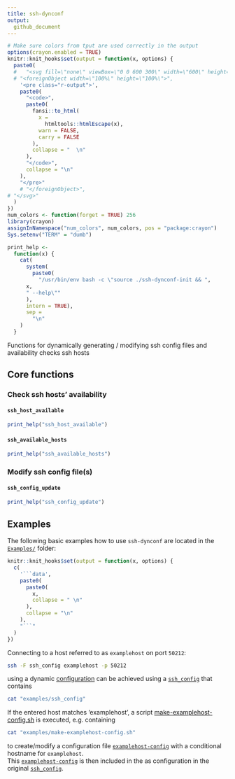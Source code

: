 ```yaml
---
title: ssh-dynconf
output:
  github_document
---
```


```r
# Make sure colors from tput are used correctly in the output
options(crayon.enabled = TRUE)
knitr::knit_hooks$set(output = function(x, options) {
  paste0(
  #   "<svg fill=\"none\" viewBox=\"0 0 600 300\" width=\"600\" height=\"300\" xmlns=\"http://www.w3.org/2000/svg\">",
  # "<foreignObject width=\"100%\" height=\"100%\">",
    '<pre class="r-output">',
    paste0(
      "<code>",
      paste0(
        fansi::to_html(
          x =
            htmltools::htmlEscape(x),
          warn = FALSE,
          carry = FALSE
        ),
        collapse = "  \n"
      ),
      "</code>",
      collapse = "\n"
    ),
    "</pre>"
    # "</foreignObject>",
# "</svg>"
  )
})
num_colors <- function(forget = TRUE) 256
library(crayon)
assignInNamespace("num_colors", num_colors, pos = "package:crayon")
Sys.setenv("TERM" = "dumb")

print_help <-
  function(x) {
    cat(
      system(
        paste0(
          "/usr/bin/env bash -c \"source ./ssh-dynconf-init && ",
      x,
      " --help\""
      ), 
      intern = TRUE),
      sep =
        "\n"
    )
  }
```

Functions for dynamically generating / modifying ssh config files and availability checks ssh hosts

## Core functions

### Check ssh hosts' availability

#### `ssh_host_available`

```r
print_help("ssh_host_available")
```

#### `ssh_available_hosts`

```r
print_help("ssh_available_hosts")
```

### Modify ssh config file(s)

#### `ssh_config_update`

```r
print_help("ssh_config_update")
```

## Examples 

The following basic examples how to use `ssh-dynconf` are located in the [`Examples/`](examples/) folder:

```r
knitr::knit_hooks$set(output = function(x, options) {
  c(
    '```data',
    paste0(
      paste0(
        x,
        collapse = " \n"
      ),
      collapse = "\n"
    ),
    "```"
  )
})
```


Connecting to a host referred to as `examplehost`
on port `50212`:

```bash
ssh -F ssh_config examplehost -p 50212 
```

using a dynamic [configuration](https://man7.org/linux/man-pages/man5/ssh_config.5.html)
can be achieved using a [`ssh_config`](examples/ssh_config) that contains

```bash
cat "examples/ssh_config"
```

If the entered host matches 'examplehost',
a script [make-examplehost-config.sh](examples/make-examplehost-config.sh) is executed, e.g. containing

```bash
cat "examples/make-examplehost-config.sh"
```

to create/modify a configuration file [`examplehost-config`](examples/examplehost-config)
with a conditional hostname for `examplehost`. \
This [`examplehost-config`](examples/examplehost-config) is then included in the 
as configuration in the original
[`ssh_config`](examples/ssh_config).
